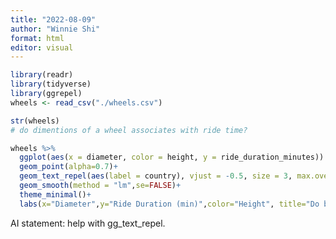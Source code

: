 ```yaml
---
title: "2022-08-09"
author: "Winnie Shi"
format: html
editor: visual
---
```


```r
library(readr)
library(tidyverse)
library(ggrepel)
wheels <- read_csv("./wheels.csv")
```

```r
str(wheels)
# do dimentions of a wheel associates with ride time?

wheels %>%
  ggplot(aes(x = diameter, color = height, y = ride_duration_minutes)) +
  geom_point(alpha=0.7)+
  geom_text_repel(aes(label = country), vjust = -0.5, size = 3, max.overlaps = 4)+
  geom_smooth(method = "lm",se=FALSE)+
  theme_minimal()+
  labs(x="Diameter",y="Ride Duration (min)",color="Height", title="Do bigger ferris wheel have longer ride?")

```

AI statement: help with gg_text_repel.

# 
